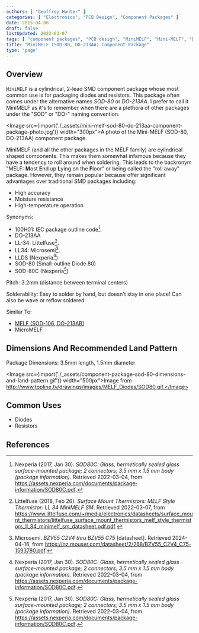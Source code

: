 ```yaml
---
authors: [ "Geoffrey Hunter" ]
categories: [ "Electronics", "PCB Design", "Component Packages" ]
date: 2015-04-06
draft: false
lastUpdated: 2022-03-07
tags: [ "component packages", "PCB design", "MiniMELF", "Mini-MELF", "DO213-AA", "SOD-80", "LL-34", "LLDS", "roll away package" ]
title: "MiniMELF (SOD-80, DO-213AA) Component Package"
type: "page"
---
```



## Overview

`MiniMELF` is a cylindrical, 2-lead SMD component package whose most common use is for packaging diodes and resistors. This package often comes under the alternative names _SOD-80_ or _DO-213AA_. I prefer to call it MiniMELF as it's to remember when there are a plethora of other packages under the "SOD" or "DO-" naming convention.

<Image src={import('./_assets/mini-melf-sod-80-do-213aa-component-package-photo.jpg')} width="300px">A photo of the Mini-MELF (SOD-80, DO-213AA) component package.</Image>

MiniMELF (and all the other packages in the MELF family) are cylindrical shaped components. This makes them somewhat infamous because they have a tendency to roll around when soldering. This leads to the backronym "MELF: **M**ost **E**nd up **L**ying on the **F**loor" or being called the "roll away" package. However, they remain popular because offer significant advantages over traditional SMD packages including:

* High accuracy
* Moisture resistance
* High-temperature operation

Synonyms:

* 100H01: IEC package outline code[^bib-nexperia-sod80c-package-info].
* DO-213AA
* LL-34: Littelfuse[^bib-littelfuse-ll-34-thermistors-ds].
* LL34: Microsemi[^microsemi-bzv55-ds].
* LLDS (Nexperia[^bib-nexperia-sod80c-package-info])
* SOD-80 (Small-outline Diode 80)
* SOD-80C (Nexperia[^bib-nexperia-sod80c-package-info])

Pitch: 3.2mm (distance between terminal centers)

Solderability: Easy to solder by hand, but doesn't stay in one place! Can also be wave or reflow soldered.

Similar To:

* [MELF (SOD-106, DO-213AB)](../melf-component-package)
* MicroMELF

## Dimensions And Recommended Land Pattern

Package Dimensions: 3.5mm length, 1.5mm diameter

<Image src={import('./_assets/component-package-sod-80-dimensions-and-land-pattern.gif')} width="500px">Image from http://www.topline.tv/drawings/images/MELF_Diodes/SOD80.gif.</Image>

## Common Uses

* Diodes
* Resistors

## References

[^bib-nexperia-sod80c-package-info]:  Nexperia (2017, Jan 30). _SOD80C: Glass, hermetically sealed glass surface-mounted package; 2 connectors; 3.5 mm x 1.5 mm body (package information)_. Retrieved 2022-03-04, from https://assets.nexperia.com/documents/package-information/SOD80C.pdf.
[^bib-littelfuse-ll-34-thermistors-ds]:  Littelfuse (2018, Feb 26). _Surface Mount Thermistors: MELF Style Thermistor: LL 34 MiniMELF SM_. Retrieved 2022-03-07, from https://www.littelfuse.com/~/media/electronics/datasheets/surface_mount_thermistors/littelfuse_surface_mount_thermistors_melf_style_thermistors_ll_34_minimelf_sm_datasheet.pdf.pdf.
[^microsemi-bzv55-ds]: Microsemi. _BZV55 C2V4 thru BZV55 C75_ [datasheet]. Retrieved 2024-04-16, from https://nz.mouser.com/datasheet/2/268/BZV55_C2V4_C75-1593780.pdf.
